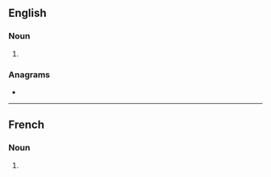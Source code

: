 ==English==

===Noun===
{{head|en|noun form}}

# {{plural of|en|routine}}

===Anagrams===
* {{anagrams|en|a=einorstu|neutrois|rutinose|snoutier|tournies|tue-irons|turiones}}

----

==French==

===Noun===
{{head|fr|noun plural form|g=?}}

# {{plural of|fr|routine}}